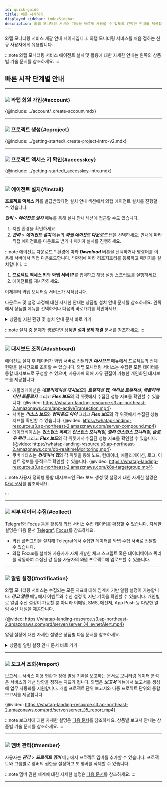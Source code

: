 ```yaml
---
id: quick-guide
title: 빠른 시작하기
displayed_sidebar: indexSidebar
description: 와탭 모니터링 서비스 기능을 빠르게 사용할 수 있도록 간략한 안내를 제공합니다.
---
```



와탭 모니터링 서비스 개괄 안내 페이지입니다. 와탭 모니터링 서비스를 처음 접하는 신규 사용자에게 유용합니다.

:::note
와탭 모니터링 서비스 에이전트 설치 및 활용에 대한 자세한 안내는 왼쪽의 상품별 기술 문서를 참조하세요.
:::

## 빠른 시작 단계별 안내

----

### ![](/img/number-01.png) 와탭 회원 가입{#account}

{@include: ../account/_create-account.mdx}

----

### ![](/img/number-02.png) 프로젝트 생성{#cproject}

{@include: ../getting-started/_create-project-intro-v2.mdx}

----

### ![](/img/number-03.png) 프로젝트 액세스 키 확인{#accesskey}

{@include: ../getting-started/_accesskey-intro.mdx}

----

### ![](/img/number-04.png) 에이전트 설치{#install}

<!-- 공통 안내로 적용되지 않는 경우가 많아서 상품군 링크 제공? -->

**프로젝트 액세스 키**를 발급받았다면 설치 안내 섹션에서 와탭 에이전트 설치를 진행할 수 있습니다. 

***관리*** > ***에이전트 설치*** 메뉴를 통해 설치 안내 섹션에 접근할 수도 있습니다.

1. 지원 환경을 확인하세요. 
1. ***관리*** > ***에이전트 설치*** 메뉴의 ***와탭 에이전트 다운로드*** 탭을 선택하세요. 안내에 따라 직접 에이전트를 다운로드 받거나 패키지 설치를 진행하세요.

  :::note 에이전트 다운로드
    * 환경에 따라 ***Download*** 버튼을 선택하거나 명령어를 이용해 서버에서 직접 다운로드합니다.
    * 환경에 따라 리포지토리를 등록하고 패키지를 설치합니다.
  :::
1. **프로젝트 액세스 키**와 **와탭 서버 IP**를 입력하고 해당 설정 스크립트를 실행하세요.  
1. 에이전트를 재시작하세요. 

이제부터 와탭 모니터링 서비스가 시작됩니다. 

다운로드 및 설정 과정에 대한 자세한 안내는 상품별 설치 안내 문서를 참조하세요. 왼쪽에서 상품별 메뉴를 선택하거나 다음의 바로가기를 확인하세요.

<details>
<summary>상품별 지원 환경 및 설치 안내 문서 바로 가기</summary>

* **Java**
  * [지원 환경](../java/supported-spec)
  * [에이전트 설치](../java/install-agent)
* **PHP**
  * [지원 환경](../php/supported-spec)
  * [에이전트 설치](../php/install-agent)
* **Node.js**
  * [지원 환경](../nodejs/supported-spec)
  * [에이전트 설치](../nodejs/install-agent)
* **Python**
  * [지원 환경](../python/supported-spec)
  * [에이전트 설치](../python/install-agent)
* **.NET**
  * [지원 환경](../dotnet/supported-spec)
  * [에이전트 설치](../dotnet/install-agent)
* **Golang**
  * [지원 환경](../golang/supported-spec)
  * [에이전트 설치](../golang/install-agent)
* **Server**
  * [지원 환경](../server/supported-spec)
  * [에이전트 설치](../server/install-agent)
* **Kubernetes**
  * [지원 환경](../kubernetes/supported-spec)
  * [에이전트 설치](../kubernetes/install) 
* **PostgreSQL**
  * [지원 환경](../postgresql/monitoring-support)
  * [에이전트 설치](../postgresql/install-agent)
* **Oracle**
  * [지원 환경](../oracle/monitoring-support)
  * [에이전트 설치](../oracle/install-agent)
* **MySQL**
  * [지원 환경](../mysql/monitoring-support)
  * [에이전트 설치](../mysql/install-agent)
* **MS SQL Server**
  * [지원 환경](../mssql/monitoring-support)
  * [에이전트 설치](../mssql/install-agent)
* **Tibero**
  * [지원 환경](../tibero/monitoring-support)
  * [에이전트 설치](../tibero/install-agent)
* **CUBRID**
  * [지원 환경](../cubrid/monitoring-support)
  * [에이전트 설치](../cubrid/install-agent)
* **Altibase**
  * [지원 환경](../altibase/monitoring-support)
  * [에이전트 설치](../altibase/install-agent)
* **Redis**
  * [지원 환경](../redis/monitoring-support)
  * [에이전트 설치](../redis/install-agent)
* **MongoDB**
  * [지원 환경](../mongodb/monitoring-support)
  * [에이전트 설치](../mongodb/install-agent)
* [URL](../url/url-install)
* **클라우드** 
  * [Amazon ECS](../amazon-ecs/install-agent)
  * [Amazon Cloudwatch](../amazon-cloudwatch/install-agent)
  * [Azure Monitor](../azure/install-agent)
  * [Naver Cloud Monitoring](../ncloud/install-agent)
  * [Oracle Cloud Monitor](../oracle-cloud/install-agent)
* [Log](../log/log-function)

</details> 

:::note
설치 중 문제가 생겼다면 상품별 **설치 문제 해결** 문서를 참조하세요.
:::

----

### ![](/img/number-05.png) 대시보드 조회{#dashboard}

에이전트 설치 후 데이터가 와탭 서버로 전달되면 ***대시보드*** 메뉴에서 프로젝트의 전체 현황을 실시간으로 조회할 수 있습니다. 와탭 모니터링 서비스는 수집된 모든 데이터를 통합 대시보드로 구성할 수 있으며, 사용자에 의해 자유 편집이 가능한 개인화된 대시보드를 제공합니다.

* 애플리케이션은 ***애플리케이션 대시보드***와 ***트랜잭션 맵***, ***액티브 트랜잭션***, ***애플리케이션 토폴로지*** 그리고 ***Flex 보드***의 각 위젯에서 수집된 성능 지표를 확인할 수 있습니다.
{@video: https://whatap-landing-resource.s3.ap-northeast-2.amazonaws.com/app-activeTransection.mp4}
* 서버는 ***리소스 보드***와 ***컴파운드 아이*** 그리고 ***Flex 보드***의 각 위젯에서 수집된 성능 지표를 확인할 수 있습니다.
{@video: https://whatap-landing-resource.s3.ap-northeast-2.amazonaws.com/server-compound.mp4}
* 데이터베이스는 ***인스턴스 목록***과 ***인스턴스 모니터링***, ***멀티 인스턴스 모니터링***, ***슬로우 쿼리*** 그리고 ***Flex 보드***의 각 위젯에서 수집된 성능 지표를 확인할 수 있습니다.
{@video: https://whatap-landing-resource.s3.ap-northeast-2.amazonaws.com/db-realtimeMonitoring.mp4}
* 쿠버네티스는 ***컨테이너 맵***의 각 위젯을 통해 노드, 컨테이너, 애플리케이션, 로그, 이벤트 정보를 동적으로 확인할 수 있습니다.
{@video: https://whatap-landing-resource.s3.ap-northeast-2.amazonaws.com/k8s-targetgroup.mp4}

:::note
사용자 정의형 통합 대시보드인 Flex 보드 생성 및 설정에 대한 자세한 설명은 [다음 문서](../java/flex-board)를 참조하세요.
<!-- * 대시보드 위젯을 비롯한 자세한 설명은 상품별 다음 문서([애플리케이션](../java/learn-apm-main-menu), [서버](../server/learn-main-menu), [데이터베이스](../db/learn-db-main-menu), [쿠버네티스](../kubernetes/learn-kubernetes-main-menu))를 참조하세요. -->
<!-- * VR 타입 아이템 안내는 기술 문서 페이지 개편 이후 클라우드 메뉴에서 확인할 수 있습니다.-->
:::

<!-- 대시보드 안내를 대시보드 메뉴 안내만 할 지 아니면 에이전트 주요 메뉴 안내로 활용할지?  -->
<!-- 로그 모니터링, URL 모니터링, 클라우드 모니터링 등 각 성능 지표 조회 방식 취합하기? -->

----

### ![](/img/number-06.png) 외부 데이터 수집{#collect}

<!-- 텔레그라프, 포커스 -->
Telegraf와 Focus 등을 활용해 와탭 서비스 수집 데이터를 확장할 수 있습니다. 자세한 설명은 다음 문서 [Telegraf](../telegraf/introduction.mdx), [Focus](../focus/introduction.mdx)를 참조하세요.

* 와탭 플러그인을 설치해 Telegraf에서 수집한 데이터를 와탭 수집 서버로 전달할 수 있습니다.
* 와탭 Focus를 설치해 사용자가 자체 개발한 체크 스크립트 혹은 데이터베이스 쿼리를 작동하여 수집된 값 등을 사용자의 와탭 프로젝트에 업로드할 수 있습니다.

----

### ![](/img/ic-number-07.svg) 알림 설정{#notification}

와탭 모니터링 서비스는 수집되는 모든 지표에 대해 임계치 기반 알림 설정이 가능합니다. ***경고 알림*** 메뉴에서 이벤트와 수신 설정 및 지난 기록을 확인할 수 있습니다. 개인별로 알림 수신 설정이 가능할 뿐 아니라 이메일, SMS, 메신저, App Push 등 다양한 알림 수신 채널을 제공합니다. 
<!-- 와탭 모니터링 서비스는 이메일, SMS, 메신저, App Push 등 사용자가 선호하는 수단을 선택하여 알림을 수신할 수 있습니다. -->

{@video: https://whatap-landing-resource.s3.ap-northeast-2.amazonaws.com/prd/server/server_04_evnetAlert.mp4}

알림 설정에 대한 자세한 설명은 상품별 다음 문서를 참조하세요. 

<details>
<summary>상품별 알림 설정 안내 문서 바로 가기 </summary>

* [Java](../java/apm-set-notice)
* [PHP](../php/apm-set-notice)
* [Node.js](../nodejs/apm-set-notice)
* [Python](../python/apm-set-notice)
* [.NET](../dotnet/apm-set-notice)
* [Golang](../golang/apm-set-notice)
* [Server](../server/set-notice)
* [PostgreSQL](../postgresql/set-notice)
* [Oracle](../oracle/set-notice)
* [MySQL](../mysql/set-notice)
* [MS SQL Server](../mssql/set-notice)
* [Tibero](../tibero/set-notice)
* [CUBRID](../cubrid/set-notice)
* [Altibase](../altibase/set-notice)
* [Redis](../redis/set-notice)
* [MongoDB](../mongodb/set-notice) 
* [Kubernetes](../kubernetes/set-notice)
* [URL](../url/url-event)
* [Amazon CloudWatch](../amazon-cloudwatch/set-notice)
* [Amazon ECS](../amazon-ecs/set-notice)
* [Azure Monitor](../azure/set-notice)
* [Naver Cloud Monitoring](../ncloud/set-notice)
* [Oracle Cloudd Monitor](../oracle-cloud/set-notice)
* [Log](../log/set-notice)

</details>

----

### ![](/img/ic-number-08.svg) 보고서 조회{#report}

보고서는 서비스 이용 현황과 장애 발생 기록을 보고하는 문서로 모니터링 데이터 분석은 서비스의 개선 방향을 정하는 지표가 됩니다. 와탭은 ***보고서*** 메뉴에서 보고서를 생성해 업무 자동화를 지원합니다. 개별 프로젝트 단위 보고서와 다중 프로젝트 단위의 통합 보고서를 제공합니다.

{@video: https://whatap-landing-resource.s3.ap-northeast-2.amazonaws.com/prd/server/server_05_report.mp4}

:::note
보고서에 대한 자세한 설명은 [다음 문서](../java/report-intro)를 참조하세요. 상품별 보고서 안내는 상품별 기술 문서를 참조하세요.
:::

----

### ![](/img/ic-number-09.svg) 멤버 관리{#member}

사용자는 ***관리*** > ***프로젝트 멤버*** 메뉴에서 프로젝트 멤버를 추가할 수 있습니다. 프로젝트와 그룹별로 멤버의 권한을 설정하고 또 멤버를 삭제할 수 있습니다.  

:::note
멤버 권한 체계에 대한 자세한 설명은 [다음 문서](../project/project-structure#project-auth)를 참조하세요.
:::

----

<!--## 참고 자료

* 와탭 모니터링 서비스 기능 문의는 support@whatap.io로 보내주세요.
* 
-->
<!-- 단계 표현 재기술 필요 다음 단계? 다음 순서? -->
